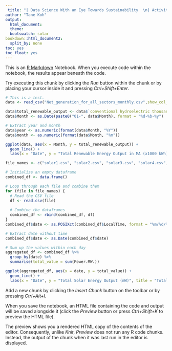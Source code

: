 ```yaml
---
 title: "| Data Science With an Eye Towards Sustainability  \n| Activity P5: Data Import and Cleaning\n"
author: "Tane Koh"
output:
  html_document:
  theme:
  bootswatch: solar
bookdown::html_document2:
  split_by: none
toc: yes
toc_float: yes
---
```


This is an [R Markdown](http://rmarkdown.rstudio.com) Notebook. When you execute code within the notebook, the results appear beneath the code. 

Try executing this chunk by clicking the *Run* button within the chunk or by placing your cursor inside it and pressing *Ctrl+Shift+Enter*. 

```r
# This is a test.
data <- read_csv("Net_generation_for_all_sectors_monthly.csv",show_col_types = FALSE)

data$total_renewable_output <- data$`conventional hydroelectric thousand megawatthours` + data$`other renewables thousand megawatthours`
data$Month <- as.Date(paste0("01-", data$Month), format = "%d-%b-%y")

# Extract year and month
data$year <- as.numeric(format(data$Month, "%Y"))
data$month <- as.numeric(format(data$Month, "%m"))

ggplot(data, aes(x = Month, y = total_renewable_output)) +
  geom_line() +
  labs(x = "Date", y = "Total Renewable Energy Output in MA (x1000 kWh)", title = "Total Renewable Energy Output vs Date")
```

```r
file_names <- c("solar1.csv", "solar2.csv", "solar3.csv", "solar4.csv", "solar5.csv")

# Initialize an empty dataframe
combined_df <- data.frame()

# Loop through each file and combine them
for (file in file_names) {
  # Read the CSV file
  df <- read.csv(file)
  
  # Combine the dataframes
  combined_df <- rbind(combined_df, df)
}
combined_df$date <- as.POSIXct(combined_df$LocalTime, format = "%m/%d/%y %H:%M")

# Extract date without time
combined_df$date <- as.Date(combined_df$date)

# Sum up the values within each day
aggregated_df <- combined_df %>%
  group_by(date) %>%
  summarise(total_value = sum(Power.MW.))

ggplot(aggregated_df, aes(x = date, y = total_value)) +
  geom_line() +
  labs(x = "Date", y = "Total Solar Energy Output (mW)", title = "Total Renewable Energy Output vs Date")
```


Add a new chunk by clicking the *Insert Chunk* button on the toolbar or by pressing *Ctrl+Alt+I*.

When you save the notebook, an HTML file containing the code and output will be saved alongside it (click the *Preview* button or press *Ctrl+Shift+K* to preview the HTML file).

The preview shows you a rendered HTML copy of the contents of the editor. Consequently, unlike *Knit*, *Preview* does not run any R code chunks. Instead, the output of the chunk when it was last run in the editor is displayed.
